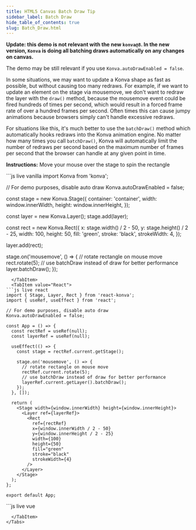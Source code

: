 ```yaml
---
title: HTML5 Canvas Batch Draw Tip
sidebar_label: Batch Draw
hide_table_of_contents: true
slug: Batch_Draw.html
---
```


**Update: this demo is not relevant with the new `konva@8`. In the new version, `Konva` is doing all batching draws automatically on any changes on canvas.**

The demo may be still relevant if you use `Konva.autoDrawEnabled = false`.

In some situations, we may want to update a Konva shape as fast as possible,
but without causing too many redraws. For example, if we want to update an
element on the stage via mousemove, we don't want to redraw the layer with the
`draw()` method, because the mousemove event could be fired hundreds of times per
second, which would result in a forced frame rate of over a hundred frames per second.
Often times this can cause jumpy animations because browsers simply can't handle excessive redraws.

For situations like this, it's much better to use the `batchDraw()` method
which automatically hooks redraws into the Konva animation engine.
No matter how many times you call `batchDraw()`, Konva will automatically
limit the number of redraws per second based on the maximum number of frames
per second that the browser can handle at any given point in time.

**Instructions:** Move your mouse over the stage to spin the rectangle


<Tabs>
  <TabItem value="Vanilla" default>
```js live vanilla
import Konva from 'konva';

// For demo purposes, disable auto draw
Konva.autoDrawEnabled = false;

const stage = new Konva.Stage({
  container: 'container',
  width: window.innerWidth,
  height: window.innerHeight,
});

const layer = new Konva.Layer();
stage.add(layer);

const rect = new Konva.Rect({
  x: stage.width() / 2 - 50,
  y: stage.height() / 2 - 25,
  width: 100,
  height: 50,
  fill: 'green',
  stroke: 'black',
  strokeWidth: 4,
});

layer.add(rect);

stage.on('mousemove', () => {
  // rotate rectangle on mouse move
  rect.rotate(5);
  // use batchDraw instead of draw for better performance
  layer.batchDraw();
});
```
  </TabItem>
  <TabItem value="React">
```js live react
import { Stage, Layer, Rect } from 'react-konva';
import { useRef, useEffect } from 'react';

// For demo purposes, disable auto draw
Konva.autoDrawEnabled = false;

const App = () => {
  const rectRef = useRef(null);
  const layerRef = useRef(null);

  useEffect(() => {
    const stage = rectRef.current.getStage();
    
    stage.on('mousemove', () => {
      // rotate rectangle on mouse move
      rectRef.current.rotate(5);
      // use batchDraw instead of draw for better performance
      layerRef.current.getLayer().batchDraw();
    });
  }, []);

  return (
    <Stage width={window.innerWidth} height={window.innerHeight}>
      <Layer ref={layerRef}>
        <Rect
          ref={rectRef}
          x={window.innerWidth / 2 - 50}
          y={window.innerHeight / 2 - 25}
          width={100}
          height={50}
          fill="green"
          stroke="black"
          strokeWidth={4}
        />
      </Layer>
    </Stage>
  );
};

export default App;
```
  </TabItem>
  <TabItem value="Vue">
```js live vue
<template>
  <v-stage :config="stageSize" @mousemove="handleMouseMove">
    <v-layer ref="layerRef">
      <v-rect :config="rectConfig" ref="rectRef" />
    </v-layer>
  </v-stage>
</template>

<script setup>
import { ref, onMounted } from 'vue';
import Konva from 'konva';

// For demo purposes, disable auto draw
Konva.autoDrawEnabled = false;

const stageSize = {
  width: window.innerWidth,
  height: window.innerHeight
};

const rectConfig = ref({
  x: window.innerWidth / 2 - 50,
  y: window.innerHeight / 2 - 25,
  width: 100,
  height: 50,
  fill: 'green',
  stroke: 'black',
  strokeWidth: 4
});

const layerRef = ref(null);
const rectRef = ref(null);

const handleMouseMove = () => {
  // rotate rectangle on mouse move
  rectRef.value.getNode().rotate(5);
  // use batchDraw instead of draw for better performance
  layerRef.value.getNode().batchDraw();
};
</script>
```
  </TabItem>
</Tabs> 